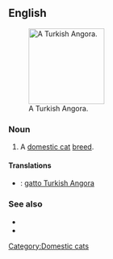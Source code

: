 ==English==
[[File:Angora.jpg|thumb|right|150px|A Turkish Angora.]]
===Noun===
{{en-noun|sg=[[Turkish]] [[angora|Angora]]}}

# A [[domestic cat]] [[breed]].

====Translations====
{{checktrans-top}}
* {{ttbc|it}}: [[gatto Turkish Angora]]

{{trans-bottom}}

===See also===
* {{pedia|Turkish Angora}}
* {{commonslite|Category:Turkish Angora}}

[[Category:Domestic cats]]